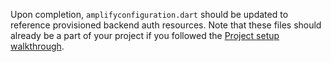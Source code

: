 Upon completion, `amplifyconfiguration.dart` should be updated to reference provisioned backend auth resources.  Note that these files should already be a part of your project if you followed the [Project setup walkthrough](/gen1/[platform]/start/project-setup/create-application/).
